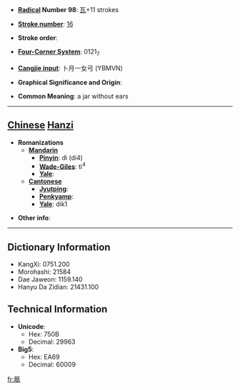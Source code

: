 * '''[[Wiktionary:Chinese radical index| Radical]] Number 98''': [[Wiktionary:Chinese radical index 瓦|瓦]]+11 strokes

* '''[[Wiktionary:Chinese total strokes index|Stroke number]]''': [[Wiktionary:Chinese total strokes index 16|16]]

* '''Stroke order''': 

* '''[[Wiktionary:Chinese four corner index|Four-Corner System]]''': 0121<sub>7</sub>

* '''[[Wiktionary:Chinese Cangjie index|Cangjie input]]''': 卜月一女弓 (YBMVN)

* '''Graphical Significance and Origin''': 

* '''Common Meaning''': a jar without ears

----

== [[Chinese]] [[Hanzi]] ==

* '''Romanizations'''
** '''[[Mandarin]]'''
*** '''[[Pinyin]]''': dì (di4)
*** '''[[Wade-Giles]]''': ti<sup>4</sup>
*** '''[[Yale]]''': 
** '''[[Cantonese]]'''
*** '''[[Jyutping]]''':
*** '''[[Penkyamp]]''': 
*** '''[[Yale]]''': dik1

* '''Other info''': 

----

== Dictionary Information ==

* KangXi: 0751.200
* Morohashi: 21584
* Dae Jaweon: 1159.140
* Hanyu Da Zidian: 21431.100

== Technical Information ==

* '''Unicode''':
** Hex: 750B
** Decimal: 29963
* '''Big5''':
** Hex: EA69
** Decimal: 60009

[[fr:甋]]